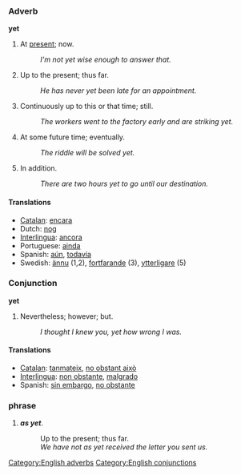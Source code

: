 === Adverb ===
'''yet'''

#At [[present]]; now. 
#:''I'm not yet wise enough to answer that. ''
#Up to the present; thus far. 
#:''He has never yet been late for an appointment. ''
#Continuously up to this or that time; still. 
#:''The workers went to the factory early and are striking yet. ''
#At some future time; eventually. 
#:''The riddle will be solved yet. ''
#In addition. 
#:''There are two hours yet to go until our destination. ''

==== Translations ====
*[[Catalan]]: [[encara]]
*Dutch: [[nog]]
*[[Interlingua]]: [[ancora]]
*Portuguese: [[ainda]]
*Spanish: [[aún]], [[todavía]]
*Swedish: [[ännu]] (1,2), [[fortfarande]] (3), [[ytterligare]] (5)

=== Conjunction ===
'''yet'''

#­Nevertheless; however; but. 
#:''I thought I knew you, yet how wrong I was.'' 

==== Translations ====
*[[Catalan]]: [[tanmateix]], [[no obstant això]]
*[[Interlingua]]: [[non obstante]], [[malgrado]]
*Spanish: [[sin embargo]], [[no obstante]]

=== phrase ===
#''' ''as yet'' '''. 
#:Up to the present; thus far.
#:''We have not as yet received the letter you sent us.''

[[Category:English adverbs]]
[[Category:English conjunctions]]
